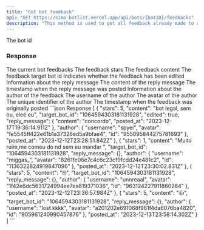 ```yaml
---
title: "Get bot feedback"
api: "GET https://simo-botlist.vercel.app/api/bots/{botID}/feedbacks"
description: "This method is used to get all feedback already made to a bot."
---
```


<ParamField type="string" path="botID" required>
  The bot id
</ParamField>

### Response

<ResponseField name="Feedback Structure" type="object">
    The current bot feedbacks
    <Expandable>
        <ResponseField name="stars" type="number">
            The feedback stars
        </ResponseField>
        <ResponseField name="content" type="string">
            The feedback content
        </ResponseField>
        <ResponseField name="target_bot_id" type="string">
            The feedback target bot id
        </ResponseField>
        <ResponseField name="edited" type="boolean">
            Indicates whether the feedback has been edited
        </ResponseField>
        <ResponseField name="reply_message" type="object">
            Information about the reply message
            <Expandable>
                <ResponseField name="content" type="string">
                    The content of the reply message
                </ResponseField>
                <ResponseField name="posted_at" type="string">
                    The timestamp when the reply message was posted
                </ResponseField>
            </Expandable>
        </ResponseField>
        <ResponseField name="author" type="object">
            Information about the author of the feedback
            <Expandable>
                <ResponseField name="username" type="string">
                    The username of the author
                </ResponseField>
                <ResponseField name="avatar" type="string">
                    The avatar of the author
                </ResponseField>
                <ResponseField name="id" type="string">
                    The unique identifier of the author
                </ResponseField>
            </Expandable>
        </ResponseField>
        <ResponseField name="posted_at" type="string">
            The timestamp when the feedback was originally posted
        </ResponseField>
    </Expandable>
</ResponseField>


<ResponseExample>
```json Response
[
  {
    "stars": 5,
    "content": "bot legal, sem eu, eleé eu",
    "target_bot_id": "1064594303181131928",
    "edited": true,
    "reply_message": {
      "content": "concordo",
      "posted_at": "2023-12-17T19:36:14.911Z"
    },
    "author": {
      "username": "spyei",
      "avatar": "fe5545ff422e61b1a37326ed5a9bfae4",
      "id": "955095844275781693"
    },
    "posted_at": "2023-12-12T23:28:51.842Z"
  },
  {
    "stars": 1,
    "content": "Muito ruim,me comeu do nd sem eu mandar ",
    "target_bot_id": "1064594303181131928",
    "reply_message": {},
    "author": {
      "username": "miggas_",
      "avatar": "8261fe06e7c4c6c23cf9fcdd24e481c2",
      "id": "1136322824919847096"
    },
    "posted_at": "2023-12-12T23:30:02.831Z"
  },
  {
    "stars": 5,
    "content": "🤓",
    "target_bot_id": "1064594303181131928",
    "reply_message": {},
    "author": {
      "username": "unnreaal",
      "avatar": "1f42e6dc5631724994ee7ea819371036",
      "id": "963124227911860264"
    },
    "posted_at": "2023-12-12T23:36:57.984Z"
  },
  {
    "stars": 5,
    "content": "👍",
    "target_bot_id": "1064594303181131928",
    "reply_message": {},
    "author": {
      "username": "lost.kkkk",
      "avatar": "a201202e691068f961f4da6076ba4820",
      "id": "905961240990457876"
    },
    "posted_at": "2023-12-13T23:58:14.302Z"
  }
]
```
</ResponseExample>